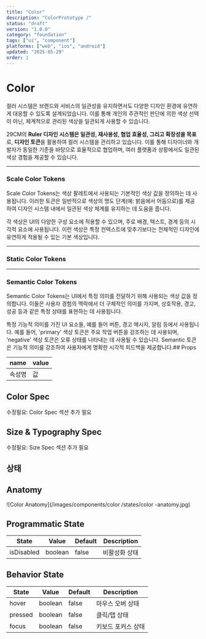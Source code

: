```yaml
---
title: "Color"
description: "ColorPrototype /"
status: "draft"
version: "1.0.0"
category: "foundation"
tags: ["ui", "component"]
platforms: ["web", "ios", "android"]
updated: "2025-05-29"
order: 1
---
```


# Color 

컬러 시스템은 브랜드와 서비스의 일관성을 유지하면서도 
다양한 디자인 환경에 유연하게 대응할 수 있도록 설계되었습니다. 이를 통해 개인의 주관적인 판단에 의한 색상 선택이 아닌, 체계적으로 관리된 색상을 일관되게 사용할 수 있습니다.

29CM의 **Ruler 디자인 시스템은 일관성, 재사용성, 협업 효율성, 
그리고 확장성을 목표**로, **디자인 토큰**을 활용하여 컬러 시스템을 관리하고 있습니다. 
이를 통해 디자이너와 개발자가 동일한 기준을 바탕으로 효율적으로 협업하며, 
여러 플랫폼과 상황에서도 일관된 색상 경험을 제공할 수 있습니다.

---

### Scale Color Tokens

Scale Color Tokens는 색상 팔레트에서 사용되는 기본적인 색상 값을 정의하는 데 사용됩니다. 
이러한 토큰은 일반적으로 색상의 명도 단계(예: 밝음에서 어둠으로)를 제공하여 디자인 시스템 내에서 일관된 색상 체계를 유지하는 데 도움을 줍니다.

각 색상은 UI의 다양한 구성 요소에 적용할 수 있으며, 주로 배경, 텍스트, 경계 등의 시각적 요소에 사용됩니다. 
이런 색상은 특정 컨텍스트에 맞추기보다는 전체적인 디자인에 유연하게 적용될 수 있는 기본 색상입니다.

---

### Static Color Tokens

---

### Semantic Color Tokens

Semantic Color Tokens는 UI에서 특정 의미를 전달하기 위해 사용되는 색상 값을 정의합니다. 
이들은 사용자 경험의 맥락에서 더 구체적인 의미를 가지며, 상호작용, 경고, 성공 등과 같은 특정 상태를 표현하는 데 사용됩니다.

 특정 기능적 의미를 가진 UI 요소들, 예를 들어 버튼, 경고 메시지, 알림 등에서 사용됩니다. 예를 들어, 'primary' 색상 토큰은 주요 작업 버튼을 강조하는 데 사용되며, 
 'negative' 색상 토큰은 오류 상태를 나타내는 데 사용될 수 있습니다. Semantic 토큰은 기능적 의미를 강조하여 사용자에게 명확한 시각적 피드백을 제공합니다.## Props

| name | value |
| --- | --- |
| 속성명 | 값 |

## Color Spec

수정필요: Color Spec 섹션 추가 필요

## Size & Typography Spec

수정필요: Size Spec 섹션 추가 필요

## 상태

## Anatomy

![Color  Anatomy](/images/components/color /states/color -anatomy.jpg)

## Programmatic State

| State | Value | Default | Description |
| --- | --- | --- | --- |
| isDisabled | boolean | false | 비활성화 상태 |

## Behavior State

| State | Value | Default | Description |
| --- | --- | --- | --- |
| hover | boolean | false | 마우스 오버 상태 |
| pressed | boolean | false | 클릭/탭 상태 |
| focus | boolean | false | 키보드 포커스 상태 |

